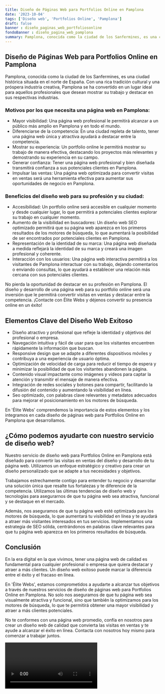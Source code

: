 ```yaml
---
title: Diseño de Páginas Web para Portfolios Online en Pamplona
date: '2023-10-04'
tags: ['Diseño web', 'Portfolios Online', 'Pamplona']
draft: false
banner : diseño_paginas_web_portfoliosonline
fondoBanner : diseño_pagina_web_pamplona
summary: Pamplona, conocida como la ciudad de los Sanfermines, es una ciudad histórica situada en el norte de España. Con una rica tradición cultural y una próspera industria creativa, Pamplona se ha convertido en un lugar ideal para aquellos profesionales que desean mostrar su trabajo y destacar en sus respectivas industrias.
---
```


## Diseño de Páginas Web para Portfolios Online en Pamplona

Pamplona, conocida como la ciudad de los Sanfermines, es una ciudad histórica situada en el norte de España. Con una rica tradición cultural y una próspera industria creativa, Pamplona se ha convertido en un lugar ideal para aquellos profesionales que desean mostrar su trabajo y destacar en sus respectivas industrias.

### Motivos por los que necesita una página web en Pamplona:

- Mayor visibilidad: Una página web profesional le permitirá alcanzar a un público más amplio en Pamplona y en todo el mundo.
- Diferenciarse de la competencia: En una ciudad repleta de talento, tener una página web única y atractiva ayudará a destacar entre la competencia.
- Mostrar su experiencia: Un portfolio online le permitirá mostrar su trabajo de manera efectiva, destacando los proyectos más relevantes y demostrando su experiencia en su campo.
- Generar confianza: Tener una página web profesional y bien diseñada transmitirá confianza a sus potenciales clientes en Pamplona.
- Impulsar las ventas: Una página web optimizada para convertir visitas en ventas será una herramienta efectiva para aumentar sus oportunidades de negocio en Pamplona.

### Beneficios del diseño web para su profesión y su ciudad:

- Accesibilidad: Un portfolio online será accesible en cualquier momento y desde cualquier lugar, lo que permitirá a potenciales clientes explorar su trabajo en cualquier momento.
- Aumento de la visibilidad en buscadores: Un diseño web SEO optimizado permitirá que su página web aparezca en los primeros resultados de los motores de búsqueda, lo que aumentará la posibilidad de ser encontrados por potenciales clientes en Pamplona.
- Representación de la identidad de su marca: Una página web diseñada a medida reflejará la identidad de su marca y creará una imagen profesional y coherente.
- Interacción con los usuarios: Una página web interactiva permitirá a los visitantes de Pamplona interactuar con su trabajo, dejando comentarios o enviando consultas, lo que ayudará a establecer una relación más cercana con sus potenciales clientes.

No pierda la oportunidad de destacar en su profesión en Pamplona. El diseño y desarrollo de una página web para su portfolio online será una inversión que le permitirá convertir visitas en ventas y destacar entre la competencia. ¡Contacte con Élite Webs y déjenos convertir su presencia online en un éxito!

<GifSeo />

<Cta />

## Elementos Clave del Diseño Web Exitoso

- Diseño atractivo y profesional que refleje la identidad y objetivos del profesional o empresa.
- Navegación intuitiva y fácil de usar para que los visitantes encuentren rápidamente la información que buscan.
- Responsive design que se adapte a diferentes dispositivos móviles y contribuya a una experiencia de usuario óptima.
- Optimización de velocidad de carga para reducir el tiempo de espera y minimizar la posibilidad de que los visitantes abandonen la página.
- Contenido visual impactante como imágenes y videos para captar la atención y transmitir el mensaje de manera efectiva.
- Integración de redes sociales y botones para compartir, facilitando la difusión del contenido y aumentando la visibilidad en línea.
- Seo optimizado, con palabras clave relevantes y metadatos adecuados para mejorar el posicionamiento en los motores de búsqueda.

En 'Élite Webs' comprendemos la importancia de estos elementos y los integramos en cada diseño de páginas web para Portfolios Online en Pamplona que desarrollamos.

## ¿Cómo podemos ayudarte con nuestro servicio de diseño web?

Nuestro servicio de diseño web para Portfolios Online en Pamplona está diseñado para convertir las visitas en ventas del diseño y desarrollo de tu página web. Utilizamos un enfoque estratégico y creativo para crear un diseño personalizado que se adapte a tus necesidades y objetivos. 

Trabajamos estrechamente contigo para entender tu negocio y desarrollar una solución única que resalte tus fortalezas y te diferencie de la competencia. Utilizamos las últimas tendencias de diseño web y tecnologías para asegurarnos de que tu página web sea atractiva, funcional y se destaque en el mercado.

Además, nos aseguramos de que tu página web esté optimizada para los motores de búsqueda, lo que aumentará tu visibilidad en línea y te ayudará a atraer más visitantes interesados en tus servicios. Implementamos una estrategia de SEO sólida, centrándonos en palabras clave relevantes para que tu página web aparezca en los primeros resultados de búsqueda.

## Conclusión

En la era digital en la que vivimos, tener una página web de calidad es fundamental para cualquier profesional o empresa que quiera destacar y atraer a más clientes. Un diseño web exitoso puede marcar la diferencia entre el éxito y el fracaso en línea.

En 'Élite Webs', estamos comprometidos a ayudarte a alcanzar tus objetivos a través de nuestros servicios de diseño de páginas web para Portfolios Online en Pamplona. No solo nos aseguramos de que tu página web sea visualmente atractiva y funcional, sino que también la optimizamos para los motores de búsqueda, lo que te permitirá obtener una mayor visibilidad y atraer a más clientes potenciales.

No te conformes con una página web promedio, confía en nosotros para crear un diseño web de calidad que convierta las visitas en ventas y te ayude a alcanzar el éxito en línea. Contacta con nosotros hoy mismo para comenzar a trabajar juntos.

<Video />

<CtaBot job='Portfolios Online' city='Pamplona'/>

<Gmaps query='Pamplona+españa+maps' />